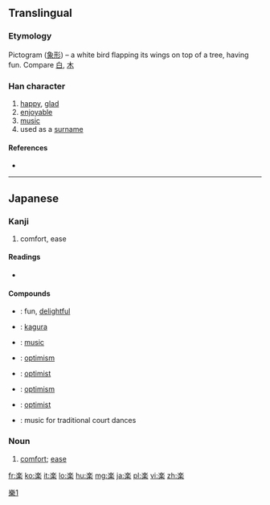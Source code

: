 {{also|樂|乐}}
==Translingual==
{{ja-forms|[[楽]]|[[乐]]|[[樂]]|}}

===Etymology===
Pictogram ([[象形]]) – a white bird flapping its wings on top of a tree, having fun. Compare [[白]], [[木]]

===Han character===
{{Han char|rn=75|rad=木|as=09|sn=13|four=|canj=IOD,XIOD}}

# [[happy]], [[glad]]
# [[enjoyable]]
# [[music]]
# used as a [[surname]]

====References====
* {{Han ref|kx=0542.191|dkj=15213|dj=0930.200|hdz=80020.140|uh=697D|ud=27005}}

----

==Japanese==

===Kanji===
{{ja-kanji|grade=2|rs=木09|style=s|kyu=樂}}

# comfort, ease

====Readings====
* {{ja-readings
|goon=[[がく]] (gaku), [[らく]] (raku)
|kanon=[[がく]] (gaku), [[らく]] (raku)
|on=[[ごう]] (gō) < [[がう]] (gau), [[ぎょう]] (gyō)
|kun=[[たのしい]] (tanoshii), [[たのしむ]] (tanoshimu)}}

====Compounds====
* {{ja-r|楽しい|たのしい}}: fun, [[delightful]]
* {{ja-r|神楽|かぐら}}: [[kagura]]
* {{ja-r|音楽|おんがく}}: [[music]]
* {{ja-r|楽天|らくてん}}: [[optimism]]
* {{ja-r|楽天家|らくてんか}}: [[optimist]]
* {{ja-r|楽天主義|らくてんしゅぎ}}: [[optimism]]
* {{ja-r|楽天主義者|らくてんしゅぎしゃ}}: [[optimist]]
* {{ja-r|舞楽|ぶがく}}: music for traditional court dances

===Noun===
{{ja-noun|らく|kyu=樂}}

# [[comfort]]; [[ease]]

[[Category:CJKV characters simplified differently in Japan and China|樂1]]

[[fr:楽]]
[[ko:楽]]
[[it:楽]]
[[lo:楽]]
[[hu:楽]]
[[mg:楽]]
[[ja:楽]]
[[pl:楽]]
[[vi:楽]]
[[zh:楽]]